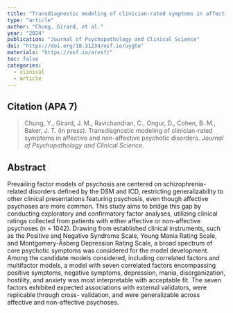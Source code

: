 ```yaml
---
title: "Transdiagnostic modeling of clinician-rated symptoms in affective and non-affective psychotic disorders"
type: "article"
author: "Chung, Girard, et al."
year: "2024"
publication: "Journal of Psychopathology and Clinical Science"
doi: "https://doi.org/10.31234/osf.io/uygte"
materials: "https://osf.io/arvsf/"
toc: false
categories:
  - clinical
  - article
---
```


## Citation (APA 7)

> Chung, Y., Girard, J. M., Ravichandran, C., Ongur, D., Cohen, B. M., Baker, J. T. (in press). Transdiagnostic modeling of clinician-rated symptoms in affective and non-affective psychotic disorders. *Journal of Psychopathology and Clinical Science.*

## Abstract

Prevailing factor models of psychosis are centered on schizophrenia-related disorders defined by the DSM and ICD, restricting generalizability to other clinical presentations featuring psychosis, even though affective psychoses are more common. This study aims to bridge this gap by conducting exploratory and confirmatory factor analyses, utilizing clinical ratings collected from patients with either affective or non-affective psychoses (n = 1042). Drawing from established clinical instruments, such as the Positive and Negative Syndrome Scale, Young Mania Rating Scale, and Montgomery-Åsberg Depression Rating Scale, a broad spectrum of core psychotic symptoms was considered for the model development. Among the candidate models considered, including correlated factors and multifactor models, a model with seven correlated factors encompassing positive symptoms, negative symptoms, depression, mania, disorganization, hostility, and anxiety was most interpretable with acceptable fit. The seven factors exhibited expected associations with external validators, were replicable through cross- validation, and were generalizable across affective and non-affective psychoses.
